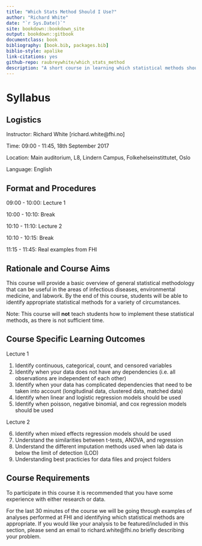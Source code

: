 ```yaml
--- 
title: "Which Stats Method Should I Use?"
author: "Richard White"
date: "`r Sys.Date()`"
site: bookdown::bookdown_site
output: bookdown::gitbook
documentclass: book
bibliography: [book.bib, packages.bib]
biblio-style: apalike
link-citations: yes
github-repo: raubreywhite/which_stats_method
description: "A short course in learning which statistical methods should be applied where."
---
```


# Syllabus

## Logistics

Instructor: Richard White [richard.white@fhi.no]

Time: 09:00 - 11:45, 18th September 2017

Location: Main auditorium, L8, Lindern Campus, Folkehelseinstittutet, Oslo

Language: English

## Format and Procedures

09:00 - 10:00: Lecture 1

10:00 - 10:10: Break

10:10 - 11:10: Lecture 2

10:10 - 10:15: Break

11:15 - 11:45: Real examples from FHI

## Rationale and Course Aims

This course will provide a basic overview of general statistical methodology that can be useful in the areas of infectious diseases, environmental medicine, and labwork. By the end of this course, students will be able to identify appropriate statistical methods for a variety of circumstances.

Note: This course will **not** teach students how to implement these statistical methods, as there is not sufficient time.

## Course Specific Learning Outcomes

Lecture 1

1. Identify continuous, categorical, count, and censored variables
2. Identify when your data does not have any dependencies (i.e. all observations are independent of each other)
3. Identify when your data has complicated dependencies that need to be taken into account (longitudinal data, clustered data, matched data)
4. Identify when linear and logistic regression models should be used
5. Identify when poisson, negative binomial, and cox regression models should be used

Lecture 2

6. Identify when mixed effects regression models should be used
7. Understand the similarities between t-tests, ANOVA, and regression
8. Understand the different imputation methods used when lab data is below the limit of detection (LOD)
9. Understanding best practicies for data files and project folders

## Course Requirements

To participate in this course it is recommended that you have some experience with either research or data.

For the last 30 minutes of the course we will be going through examples of analyses performed at FHI and identifying which statistical methods are appropriate. If you would like your analysis to be featured/included in this section, please send an email to richard.white@fhi.no briefly describing your problem.

